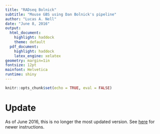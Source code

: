 ```yaml
---
title: "RADseq Bolnick"
subtitle: "Mouse GBS using Dan Bolnick's pipeline"
author: "Lucas A. Nell"
date: "June 8, 2016"
output:
  html_document:
    highlight: haddock
    theme: default
  pdf_document:
    highlight: haddock
    latex_engine: xelatex
geometry: margin=1in
fontsize: 12pt
mainfont: Helvetica
runtime: shiny
---
```


```r
knitr::opts_chunk$set(echo = TRUE, eval = FALSE)
```


# Update

As of June 2016, this is no longer the most updated version. See 
[here](https://github.com/lucasnell/musGBS/blob/master/Bolnick_pipe.md)
for newer instructions.

